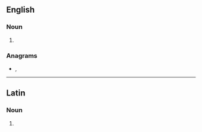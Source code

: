 {{also|avós|avôs|avô}}

==English==

===Noun===
{{head|en|noun plural form}}

# {{plural of|avo|lang=en}}

===Anagrams===
* {{l|en|OAVs}}, {{l|en|OVAs}}

----

==Latin==

===Noun===
{{la-noun-form|avōs}}

# {{inflection of|avus||acc|p|lang=la}}